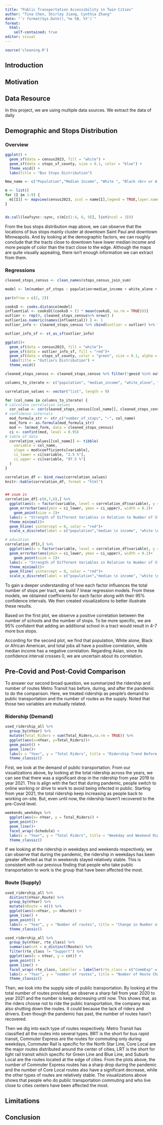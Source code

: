 ```yaml
---
title: "Public Transportation Accessibility in Twin Cities"
author: "Tina Chen, Shirley Jiang, Cynthia Zhang"
date: "`r format(Sys.Date(),'%e %B, %Y')`"
format: 
  html:
    self-contained: true
editor: visual
---
```


```r
source('cleaning.R')
```

## Introduction

## Motivation

## Data Resource

In this project, we are using multiple data sources. We extract the data of daily

## Demographic and Stops Distribution

### Overview

```r
ggplot() +
  geom_sf(data = census2023, fill = "white") +
  geom_sf(data = stops_sf_county, size = 0.1, color = "blue") +
  theme_void() +
  labs(title = "Bus Stops Distribution")
```


```r
New_name <- c("Population","Median Income", "White ", "Black <br> or African american", "American Indian & <br> Alaska Native ", "Asian ", "Native Hawaiian \n Other Pacific Islander ", "School", "Job")

m <- list()
for (I in 1:9) {
  m[[I]] <- mapview(census2023, zcol = name[I],legend = TRUE,layer.name = New_name[I])
}


do.call(leafsync::sync, c(m[c(1:4, 6, 9)], list(ncol = 3)))

```

From the bus stops distribution map above, we can observe that the locations of bus stops mainly cluster at downtown Saint Paul and downtown Minneapolis. And by looking at the demographic factors, we can roughly conclude that the tracts close to downtown have lower median income and more people of color than the tract close to the edge. Although the maps are quite visually appealing, there isn't enough information we can extract from them.

### Regressions

```r
cleaned_stops_census <- clean_names(stops_census_join_sum)

model <- lm(number_of_stops ~ population+median_income + white_alone + black_or_african_american_alone+asian_alone + american_indian_and_alaska_native_alone + native_hawaiian_and_other_pacific_islander_alone + total_jobs, cleaned_stops_census)

par(mfrow = c(2, 2))

cooksD <- cooks.distance(model)
influential <- cooksD[(cooksD > (3 * mean(cooksD, na.rm = TRUE)))]
outlier <- rep(0, cleaned_stops_census%>% nrow() )
outlier[as.numeric(names(influential)) ] <- 1
outlier_info <- cleaned_stops_census %>% cbind(outlier = outlier) %>% filter(outlier == 1)

outlier_info_sf <- st_as_sf(outlier_info)

ggplot()+
  geom_sf(data = census2023, fill = "white")+
  geom_sf(data = outlier_info_sf, fill = "red")+
  geom_sf(data = stops_sf_county, color = "green", size = 0.1, alpha = 0.3) +
  labs(title = "Outliers Distribution") +
  theme_void()

cleaned_stops_census <- cleaned_stops_census %>% filter(!geoid %in% outlier_info$geoid)
```


```r
columns_to_iterate <- c("population", "median_income", "white_alone", "black_or_african_american_alone", "asian_alone", "american_indian_and_alaska_native_alone", "native_hawaiian_and_other_pacific_islander_alone", "number_school", "total_jobs")

correlation_values <- vector("list", length = 9)

for (col_name in columns_to_iterate) {
# calculate correlation values
  cor_value <- cor(cleaned_stops_census[[col_name]], cleaned_stops_census$number_of_stops, use = "complete.obs")
# confidence intervals
  mod_formula_str <- str_c("number_of_stops", "~", col_name)
  mod_form <- as.formula(mod_formula_str)
  mod <- lm(mod_form, data = cleaned_stops_census)
  ci <- confint(mod, level = 0.95)
# table of data
  correlation_values[[col_name]] <- tibble(
    variable = col_name,
    slope = mod$coefficients[variable],
    ci_lower = ci[variable, "2.5 %"],
    ci_upper = ci[variable, "97.5 %"]
  )
}

correlation_df <- bind_rows(correlation_values)
knitr::kable(correlation_df, format = "html")


## zoom in 
correlation_df[-c(6,7,8),] %>% 
  ggplot(aes(x = factor(variable, level = correlation_df$variable), y = slope))+
  geom_errorbar(aes(ymin = ci_lower, ymax = ci_upper), width = 0.2)+
    geom_point(size = 2)+
  labs(x = "Strength of Different Variables in Relation to Number of Stops")+
  theme_minimal()+
  geom_hline( yintercept = 0, color = "red")+
  scale_x_discrete(label = c("population","median \n income", "white \n alone", "black or \n african american", "asian ", "total job"))

# education
correlation_df[8,] %>% 
  ggplot(aes(x = factor(variable, level = correlation_df$variable), y = slope))+
  geom_errorbar(aes(ymin = ci_lower, ymax = ci_upper), width = 0.2)+
    geom_point(size = 2)+
  labs(x = "Strength of Different Variables in Relation to Number of Stops")+
  theme_minimal()+
  geom_hline( yintercept = 0, color = "red")+
  scale_x_discrete(label = c("population","median \n income", "white \n alone", "black or \n african american", "asian ", " total job"))
```

To gain a deeper understanding of how each factor influences the total number of stops per tract, we build 7 linear regression models. From these models, we obtained coefficients for each factor along with their 95% confidence intervals. We then created visualizations to better illustrate these results.

Based on the first plot, we observe a positive correlation between the number of schools and the number of stops. To be more specific, we are 95% confident that adding an additional school in a tract would result in 4-7 more bus stops.

According for the second plot, we find that population, White alone, Black or African American, and total jobs all have a positive correlation, while median income has a negative correlation. Regarding Asian, since its confidence interval crosses 0, we are uncertain about its correlation.


## Pre-Covid and Post-Covid Comparison

To answer our second broad question, we summarized the ridership and number of routes Metro Transit has before, during, and after the pandemic to do the comparison. Here, we treated ridership as people's demand to public transportation and the number of routes as the supply. Noted that those two variables are mutually related.

### Ridership (Demand)

```r
used_ridership_all %>% 
  group_by(nYear) %>%
  mutate(Total_Riders = sum(Total_Riders,na.rm = TRUE)) %>% 
  ggplot(aes(x=nYear, y=Total_Riders))+
  geom_point() +
  geom_line()+
  labs(x = "Year", y = "Total Riders", title = "Ridership Trend Before and After Covid") +
  theme_classic()
```

First, we look at the demand of public transportation. From our visualizations above, by looking at the total ridership across the years, we can see that there was a significant drop in the ridership from year 2019 to year 2021. This is align with the fact that during pandemic, people switch to online working or drive to work to avoid being infected in public. Starting from year 2021, the total ridership keep increasing as people back to working on-site. But, even until now, the ridership haven't recovered to the pre-Covid level.

```r
weekends_weekdays %>% 
  ggplot(aes(x= nYear, y = Total_Riders)) +
  geom_point()+
  geom_line()+
  facet_wrap(~Schedule) +
  labs(x = "Year", y = "Total Riders", title = "Weekday and Weekend Ridership Comparison") +
  theme_classic()
```

If we looking at the ridership in weekdays and weekends respectively, we can observe that during the pandemic, the ridership in weekdays has been greater affected as that in weekends stayed relatively stable. This is consistent with our previous finding that people who take public transportation to work is the group that have been affected the most.

### Route (Supply)

```r
used_ridership_all %>% 
  distinct(nYear,Route) %>% 
  group_by(nYear) %>% 
  mutate(nRoute = n()) %>% 
  ggplot(aes(x=nYear, y= nRoute)) +
  geom_line() +
  geom_point() +
  labs(x = "Year", y = "Number of routes", title = "Change in Number of Routes Provided") +
  theme_classic()

used_ridership_all %>%
  group_by(nYear, rte_class) %>%
  summarise(cnt = n_distinct(Route)) %>% 
  filter(rte_class != "Support") %>% 
  ggplot(aes(x = nYear, y = cnt)) +
  geom_point() +
  geom_line() +
  facet_wrap(~rte_class, labeller = labeller(rte_class = c("CommExp" = "Commuter Express", "CommRai" = "Commuter Rail", "CoreLoc" = "Core Local", "SuburbL" = "Suburb Local"))) +
  labs(x = "Year", y = "number of routes", title = "Number of Route Change Across Route Types") +
  theme_classic()
```

Then, we look into the supply side of public transportation. By looking at the total number of routes provided, we observe a sharp fall from year 2020 to year 2021 and the number is keep decreasing until now. This shows that, as the riders choose not to ride the public transportation, the company was also shutting down the routes. It could because the lack of riders and drivers. Even though the pandemic has past, the number of routes hasn't recovered. 

Then we dig into each type of routes respectively. Metro Transit has classified all the routes into several types. BRT is the short for bus rapid transit, Commuter Express are the routes for commuting only during weekdays, Commuter Rail is specific for the North Star Line, Core Local are the major routes distributed around the center of cities, LRT is the short for light rail transit which specific for Green Line and Blue Line, and Suburb Local are the routes located at the edge of cities. From the plots above, the number of Commuter Express routes has a sharp drop during the pandemic and the number of Core Local routes also have a significant decrease, while the other types of routes are relatively stable. The visualizations above shows that people who do public transportation commuting and who live close to cities centers have been affected the most.

## Limitations

## Conclusion
